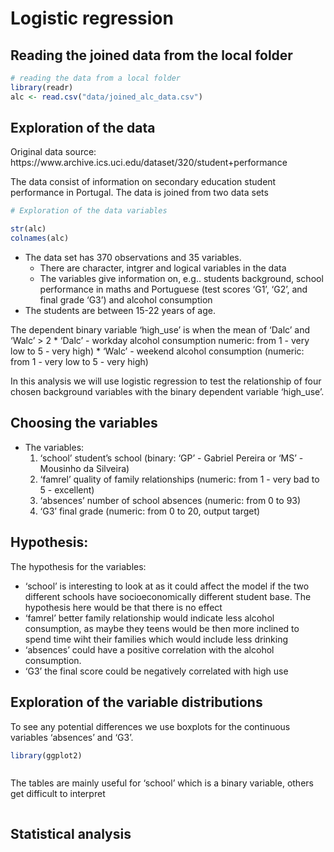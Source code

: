 # Logistic regression

## Reading the joined data from the local folder

```R
# reading the data from a local folder
library(readr)
alc <- read.csv("data/joined_alc_data.csv")

```

## Exploration of the data
Original data source: https://www.archive.ics.uci.edu/dataset/320/student+performance

The data consist of information on secondary education student performance in Portugal. The data is joined from two data sets 

```R
# Exploration of the data variables

str(alc)
colnames(alc)

```

* The data set has 370 observations and 35 variables. 
  + There are character, intgrer and logical variables in the data
  + The variables give information on, e.g.. students background, school performance in maths and Portuguese (test scores 'G1', 'G2', and final grade 'G3') and alcohol consumption
* The students are between 15-22 years of age.

The dependent binary variable 'high_use' is when the mean of 'Dalc' and 'Walc' > 2
* 'Dalc' - workday alcohol consumption numeric: from 1 - very low to 5 - very high)
* 'Walc' - weekend alcohol consumption (numeric: from 1 - very low to 5 - very high)

In this analysis we will use logistic regression to test the relationship of four chosen background variables with the binary dependent variable 'high_use'.

## Choosing the variables 

* The variables:
  1. 'school' student's school (binary: 'GP' - Gabriel Pereira or 'MS' - Mousinho da Silveira) 
  2. 'famrel' quality of family relationships (numeric: from 1 - very bad to 5 - excellent)
  3. 'absences' number of school absences (numeric: from 0 to 93)
  4. 'G3' final grade (numeric: from 0 to 20, output target)

## Hypothesis:

The hypothesis for the variables: 

* 'school' is interesting to look at as it could affect the model if the two different schools have socioeconomically different student base. The hypothesis here would be that there is no effect
* 'famrel' better family relationship would indicate less alcohol consumption, as maybe they teens would be then more inclined to spend time wiht their families which would include less drinking
* 'absences' could have a positive correlation with the alcohol consumption.
* 'G3' the final score could be negatively correlated with high use

## Exploration of the variable distributions

To see any potential differences we use boxplots for the continuous variables 'absences' and 'G3'.

```R
library(ggplot2)


```


```R

```
The tables are mainly useful for 'school' which is a binary variable, others get difficult to interpret

```R


```

## Statistical analysis
